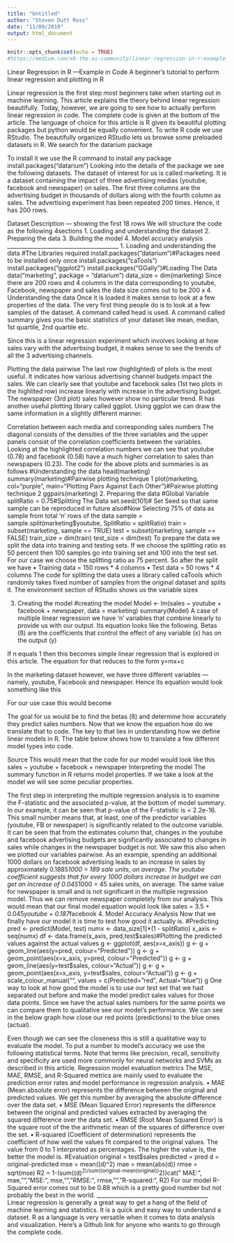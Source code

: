 ```yaml
---
title: "Untitled"
author: "Steven Dutt Ross"
date: "11/09/2019"
output: html_document
---
```


```r
knitr::opts_chunk$set(echo = TRUE)
#https://medium.com/x8-the-ai-community/linear-regression-in-r-example-in-code-a84af29222fb
```

Linear Regression in R —Example in Code
A beginner’s tutorial to perform linear regression and plotting in R
 
Linear regression is the first step most beginners take when starting out in machine learning. This article explains the theory behind linear regression beautifully. Today, however, we are going to see how to actually perform linear regression in code. The complete code is given at the bottom of the article.
The language of choice for this article is R given its beautiful plotting packages but python would be equally convenient.
To write R code we use RStudio. The beautifully organized RStudio lets us browse some preloaded datasets in R. We search for the datarium package
 
 
To install it we use the R command to install any package
install.packages("datarium")
Looking into the details of the package we see the following datasets. The dataset of interest for us is called marketing. It is a dataset containing the impact of three advertising medias (youtube, facebook and newspaper) on sales. The first three columns are the advertising budget in thousands of dollars along with the fourth column as sales. The advertising experiment has been repeated 200 times. Hence, it has 200 rows.
 
 
 

Dataset Description — showing the first 18 rows
We will structure the code as the following 4sections
1.	Loading and understanding the dataset
2.	Preparing the data
3.	Building the model
4.	Model accuracy analysis
________________________________________
1. Loading and understanding the data
#The Libraries required
install.packages("datarium")#Packages need to be installed only once
install.packages("caTools")
install.packages("ggplot2") 
install.packages("GGally")#Loading The Data
data("marketing", package = "datarium")
data_size = dim(marketing)
Since there are 200 rows and 4 columns in the data corresponding to youtube, Facebook, newspaper and sales the data size comes out to be 200 x 4.
Understanding the data
Once it is loaded it makes sense to look at a few properties of the data. The very first thing people do is to look at a few samples of the dataset. A command called head is used.
A command called summary gives you the basic statistics of your dataset like mean, median, 1st quartile, 2nd quartile etc.
 
 
 
 
Since this is a linear regression experiment which involves looking at how sales vary with the advertising budget, it makes sense to see the trends of all the 3 advertising channels.
 
 
Plotting the data pairwise
The last row (highlighted) of plots is the most useful. It indicates how various advertising channel budgets impact the sales. We can clearly see that youtube and facebook sales (1st two plots in the highlited row) increase linearly with increase in the advertising budget. The newspaper (3rd plot) sales however show no particular trend.
R has another useful plotting library called ggplot. Using ggplot we can draw the same information in a slightly different manner.
 
 
Correlation between each media and corresponding sales numbers
The diagonal consists of the densities of the three variables and the upper panels consist of the correlation coefficients between the variables. Looking at the highlighted correlation numbers we can see that youtube (0.78) and facebook (0.58) have a much higher correlation to sales than newspapers (0.23).
The code for the above plots and summaries is as follows
#Understanding the data
head(marketing)
summary(marketing)#Pairwise plotting technique 1
plot(marketing, col="purple", main="Plotting Pairs Against Each Other")#Pairwise plotting technique 2
ggpairs(marketing)
2. Preparing the data
#Global Variable
splitRatio = 0.75#Splitting The Data
set.seed(101)# Set Seed so that same sample can be reproduced in future also#Now Selecting 75% of data as sample from total 'n' rows of the data
sample = sample.split(marketing$youtube, SplitRatio = splitRatio)
train = subset(marketing, sample == TRUE)
test = subset(marketing, sample == FALSE)
train_size = dim(train)
test_size = dim(test)
To prepare the data we split the data into training and testing sets. If we choose the splitting ratio as 50 percent then 100 samples go into training set and 100 into the test set. For our case we choose the splitting ratio as 75 percent. So after the split we have
•	Training data = 150 rows * 4 columns
•	Test data = 50 rows * 4 columns
The code for splitting the data uses a library called caTools which randomly takes fixed number of samples from the original dataset and splits it.
The environment section of RStudio shows us the variable sizes
 
 
3. Creating the model
#creating the model
Model <- lm(sales ~ youtube + facebook + newspaper, data = marketing)
summary(Model)
A case of multiple linear regression we have ‘n’ variables that combine linearly to provide us with our output. Its equation looks like the following. Betas  (ß) are the coefficients that control the effect of any variable (x) has on the output (y)
 
 
If n equals 1 then this becomes simple linear regression that is explored in this article. The equation for that reduces to the form y=mx+c
 
 
In the marketing dataset however, we have three different variables — namely, youtube, Facebook and newspaper. Hence its equation would look something like this
 
 
For our use case this would become
 
 
The goal for us would be to find the betas  (ß) and determine how accurately they predict sales numbers. Now that we know the equation how do we translate that to code. The key to that lies in understanding how we define linear models in R. The table below shows how to translate a few different model types into code.
 
 
Source
This would mean that the code for our model would look like this
sales ~ youtube + facebook + newspaper
Interpreting the model
The summary function in R returns model properties. If we take a look at the model we will see some peculiar properties.
 
 
The first step in interpreting the multiple regression analysis is to examine the F-statistic and the associated p-value, at the bottom of model summary.
In our example, it can be seen that p-value of the F-statistic is < 2.2e-16. This small number means that, at least, one of the predictor variables (youtube, FB or newspaper) is significantly related to the outcome variable.
It can be seen that from the estimates column that, changes in the youtube and facebook advertising budgets are significantly associated to changes in sales while changes in the newspaper budget is not. We saw this also when we plotted our variables pairwise. As an example, spending an additional 1000 dollars on facebook advertising leads to an increase in sales by approximately 0.1885*1000 = 189 sale units, on average. The youtube coefficient suggests that for every 1000 dollars increase in budget we can get an increase of 0.045*1000 = 45 sales units, on average.
The same value for newspaper is small and is not significant in the multiple regression model. Thus we can remove newspaper completely from our analysis.
This would mean that our final model equation would look like
sales = 3.5 + 0.045*youtube + 0.187*facebook
4. Model Accuracy Analysis
Now that we finally have our model it is time to test how good it actually is.
#Predicting
pred <- predict(Model, test)
numx <- data_size[1]*(1 - splitRatio)
x_axis <- seq(numx)
df <- data.frame(x_axis, pred,test$sales)#Plotting the predicted values against the actual values
g <- ggplot(df, aes(x=x_axis))
g <- g + geom_line(aes(y=pred, colour="Predicted"))
g <- g + geom_point(aes(x=x_axis, y=pred, colour="Predicted"))
g <- g + geom_line(aes(y=test$sales, colour="Actual"))
g <- g + geom_point(aes(x=x_axis, y=test$sales, colour="Actual"))
g <- g + scale_colour_manual("", values = c(Predicted="red", Actual="blue"))
g
One way to look at how good the model is to use our test set that we had separated out before and make the model predict sales values for those data points. Since we have the actual sales numbers for the same points we can compare them to qualitative see our model’s performance. We can see in the below graph how close our red points (predictions) to the blue ones (actual).
 
 
Even though we can see the closeness this is still a qualitative way to evaluate the model. To put a number to model’s accuracy we use the following statistical terms. Note that terms like precision, recall, sensitivity and specificity are used more commonly for neural networks and SVMs as described in this article.
Regression model evaluation metrics
The MSE, MAE, RMSE, and R-Squared metrics are mainly used to evaluate the prediction error rates and model performance in regression analysis.
•	MAE (Mean absolute error) represents the difference between the original and predicted values. We get this number by averaging the absolute difference over the data set.
•	MSE (Mean Squared Error) represents the difference between the original and predicted values extracted by averaging the squared difference over the data set.
•	RMSE (Root Mean Squared Error) is the square root of the the arithmetic mean of the squares of difference over the set.
•	R-squared (Coefficient of determination) represents the coefficient of how well the values fit compared to the original values. The value from 0 to 1 interpreted as percentages. The higher the value is, the better the model is.
#Evaluation
original = test$sales
predicted = pred
d = original-predicted
mse = mean((d)^2)
mae = mean(abs(d))
rmse = sqrt(mse)
R2 = 1-(sum((d)^2)/sum((original-mean(original))^2))cat(" MAE:", mae, "\n", "MSE:", mse, "\n", 
    "RMSE:", rmse, "\n", "R-squared:", R2)
For our model R-Squared error comes out to be 0.88 which is a pretty good number but not probably the best in the world.
________________________________________
Linear regression is generally a great way to get a hang of the field of machine learning and statistics. It is a quick and easy way to understand a dataset. R as a language is very versatile when it comes to data analysis and visualization. Here’s a Github link for anyone who wants to go through the complete code.

